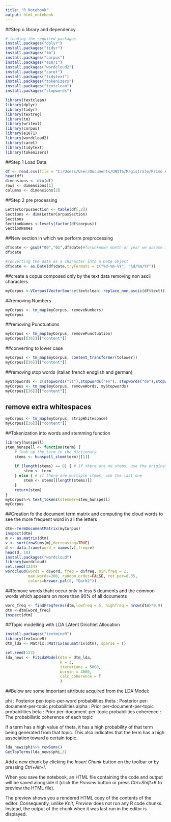 ```yaml
---
title: "R Notebook"
output: html_notebook
---
```

##Step o library and dependency
```r
# loading the required packages
install.packages("dplyr")
install.packages("tidyr")
install.packages("tm")
install.packages("corpus")
install.packages("e1071")
install.packages("wordcloud2")
install.packages("caret")
install.packages("tidytext")
install.packages("tokenizers")
install.packages("textclean")
install.packages("stopwords")

library(textclean)
library(dplyr)
library(tidyr)
library(textreg)
library(tm)
library(writexl)
library(corpus)
library(e1071)
library(wordcloud2)
library(caret)
library(tidytext)
library(tokenizers)
```

##Step 1 Load Data
```r
df <- read.csv(file = "C:/Users/User/Documents/UNITS/Magistrale/Primo Anno/1°semestre/Machine Learning/SvevoLetters/carteggiosvevoShort80.csv", sep = ";", header = TRUE)
head(df)
dimensions <- dim(df)
rows <- dimensions[1]
columns <- dimensions[2]
```
##Step 2 pre processing
```r
LetterCorpusSection <- table(df[,2])
Sections <- dim(LetterCorpusSection)
Sections
SectionNames <-levels(factor(df$corpus))
SectionNames
```


##New section in which we perform preprocessing
```r

df$date <- gsub("00","01",df$date)#forunknown month or year we assume it is the first month and first year
df$date

#converting the data as a character into a Date object 
df$date <- as.Date(df$date,tryFormats = c("%d-%m-%Y", "%d/%m/%Y"))


```


##create a copus composed only by the text data removing non ascii characters
```r
myCorpus <-VCorpus(VectorSource(textclean::replace_non_ascii(df$text)))

```
##removing Numbers
```r
myCorpus <- tm_map(myCorpus, removeNumbers)
myCorpus
```
##removing Punctuations
```r
myCorpus <- tm_map(myCorpus, removePunctuation)
myCorpus[[36]][["content"]]
```
##converting to lower case
```r
myCorpus <- tm_map(myCorpus, content_transformer(tolower))
myCorpus[[36]][["content"]]
```
##removing stop words (italian french endglish and german)
```r
myStopwords <- c(stopwords("it"),stopwords("en"), stopwords("de"),stopwords("fr"))
myCorpus <- tm_map(myCorpus, removeWords, myStopwords)
myCorpus[[36]][["content"]]
```
## remove extra whitespaces
```r
myCorpus <- tm_map(myCorpus, stripWhitespace)
myCorpus[[36]][["content"]]
```


##Tokenization into words and stemming function
```r
library(hunspell)
stem_hunspell <- function(term) {
    # look up the term in the dictionary
    stems <- hunspell_stem(term)[[1]]
    
    if (length(stems) == 0) { # if there are no stems, use the original term
        stem <- term
    } else { # if there are multiple stems, use the last one
        stem <- stems[[length(stems)]]
    }
    return(stem)
}
myCorpus%>% text_tokens(stemmer=stem_hunspell)
myCorpus

```

##Creation fo the document term matrix and computing the cloud words to see the more frequent word in all the letters
```r
dtm<-TermDocumentMatrix(myCorpus)
inspect(dtm)
m <- as.matrix(dtm)
v <- sort(rowSums(m),decreasing=TRUE)
d <- data.frame(word = names(v),freq=v)
head(d, 10)
install.packages("wordcloud")
library(wordcloud)
set.seed(1234)
wordcloud(words = d$word, freq = d$freq, min.freq = 1,
          max.words=200, random.order=FALSE, rot.per=0.35, 
          colors=brewer.pal(8, "Dark2"))
```
##Remove words thaht occur only in less 5 dcuments and the common words which appears on more than 90% of all documents
```r
word_freq <- findFreqTerms(dtm,lowfreq = 5, highfreq = nrow(dtm)*0.9)
dtm <-dtm[word_freq]
inspect(dtm)
```
##Topic modelling with LDA LAtent Dirichlet Allocation
```r
install.packages("textmineR")
library(textmineR)
dtm_lda <- Matrix::Matrix(as.matrix(dtm), sparse = T)

set.seed(123)
lda_news <- FitLdaModel(dtm = dtm_lda, 
                        k = 3, 
                        iterations = 5000,
                        burnin = 4000, 
                        calc_coherence = T
                        )
```
##Below are some important attribute acquired from the LDA Model:

phi : Posterior per-topic-per-word probabilities
theta : Posterior per-document-per-topic probabilities
alpha : Prior per-document-per-topic probabilities
beta : Prior per-document-per-topic probabilities
coherence : The probabilistic coherence of each topic

If a term has a high value of theta, it has a high probability of that term being generated from that topic. This also indicates that the term has a high association toward a certain topic.
```r
lda_news$phi%>% rowSums()
GetTopTerms(lda_news$phi,3) 


```






































































Add a new chunk by clicking the *Insert Chunk* button on the toolbar or by pressing *Ctrl+Alt+I*.

When you save the notebook, an HTML file containing the code and output will be saved alongside it (click the *Preview* button or press *Ctrl+Shift+K* to preview the HTML file).

The preview shows you a rendered HTML copy of the contents of the editor. Consequently, unlike *Knit*, *Preview* does not run any R code chunks. Instead, the output of the chunk when it was last run in the editor is displayed.
